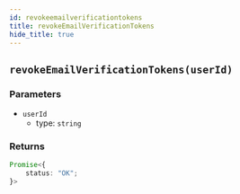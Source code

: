 ```yaml
---
id: revokeemailverificationtokens
title: revokeEmailVerificationTokens
hide_title: true
---
```


## ``revokeEmailVerificationTokens(userId)``

### Parameters
- ``userId``
  - type: ``string``


### Returns
```ts
Promise<{
    status: "OK";
}>
```
